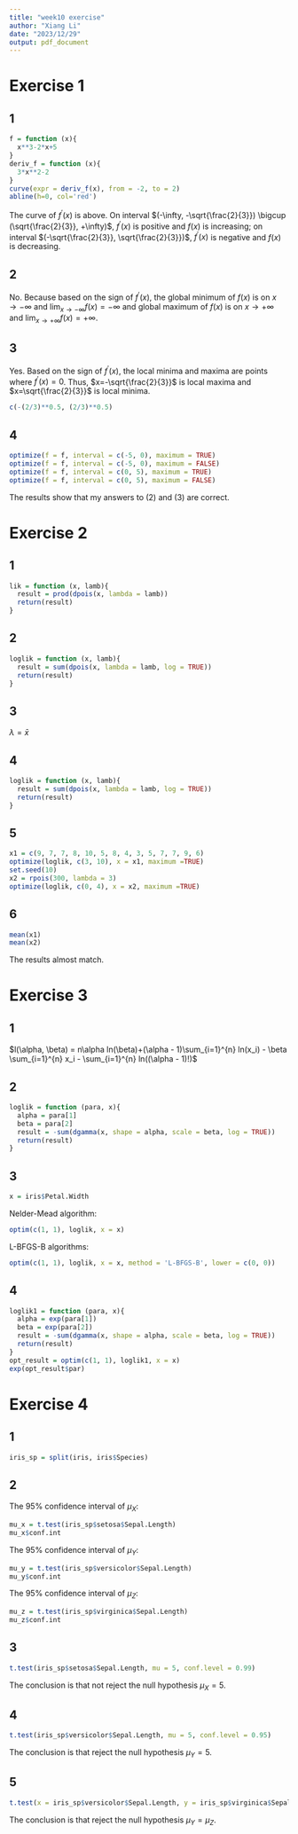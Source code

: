 ```yaml
---
title: "week10 exercise"
author: "Xiang Li"
date: "2023/12/29"
output: pdf_document
---
```

# Exercise 1
## 1
```r
f = function (x){
  x**3-2*x+5
}
deriv_f = function (x){
  3*x**2-2
}
curve(expr = deriv_f(x), from = -2, to = 2)
abline(h=0, col='red')
```
The curve of $f^\prime (x)$ is above. On interval $(-\infty, -\sqrt{\frac{2}{3}}) \bigcup (\sqrt{\frac{2}{3}}, +\infty)$, $f^\prime (x)$ is positive and $f(x)$ is increasing; on interval $(-\sqrt{\frac{2}{3}}, \sqrt{\frac{2}{3}})$, $f^\prime (x)$ is negative and $f(x)$ is decreasing.

## 2
No. Because based on the sign of $f^\prime (x)$, the global minimum of $f(x)$ is on $x \to -\infty$ and $\lim_{x \to -\infty} f(x) = -\infty$ and global maximum of $f(x)$ is on $x \to +\infty$ and $\lim_{x \to +\infty} f(x) = +\infty$.

## 3
Yes. Based on the sign of $f^\prime (x)$, the local minima and maxima are points where $f^\prime (x) = 0$. Thus, $x=-\sqrt{\frac{2}{3}}$ is local maxima and $x=\sqrt{\frac{2}{3}}$ is local minima.
```r
c(-(2/3)**0.5, (2/3)**0.5)
```

## 4
```r
optimize(f = f, interval = c(-5, 0), maximum = TRUE)
optimize(f = f, interval = c(-5, 0), maximum = FALSE)
optimize(f = f, interval = c(0, 5), maximum = TRUE)
optimize(f = f, interval = c(0, 5), maximum = FALSE)
```
The results show that my answers to (2) and (3) are correct.

# Exercise 2
## 1
```r
lik = function (x, lamb){
  result = prod(dpois(x, lambda = lamb))
  return(result)
}
```
## 2
```r
loglik = function (x, lamb){
  result = sum(dpois(x, lambda = lamb, log = TRUE))
  return(result)
}
```
## 3
$\lambda = \bar{x}$

## 4
```r
loglik = function (x, lamb){
  result = sum(dpois(x, lambda = lamb, log = TRUE))
  return(result)
}
```
## 5
```r
x1 = c(9, 7, 7, 8, 10, 5, 8, 4, 3, 5, 7, 7, 9, 6)
optimize(loglik, c(3, 10), x = x1, maximum =TRUE)
set.seed(10)
x2 = rpois(300, lambda = 3)
optimize(loglik, c(0, 4), x = x2, maximum =TRUE)
```
## 6
```r
mean(x1)
mean(x2)
```
The results almost match.

# Exercise 3
## 1
$l(\alpha, \beta) = n\alpha ln(\beta)+(\alpha - 1)\sum_{i=1}^{n} ln(x_i) - \beta \sum_{i=1}^{n} x_i - \sum_{i=1}^{n} ln((\alpha - 1)!)$

## 2
```r
loglik = function (para, x){
  alpha = para[1]
  beta = para[2]
  result = -sum(dgamma(x, shape = alpha, scale = beta, log = TRUE))
  return(result)
}
```
## 3
```r
x = iris$Petal.Width
```
Nelder-Mead algorithm:
```r
optim(c(1, 1), loglik, x = x)
```
L-BFGS-B algorithms:
```r
optim(c(1, 1), loglik, x = x, method = 'L-BFGS-B', lower = c(0, 0))
```
## 4
```r
loglik1 = function (para, x){
  alpha = exp(para[1])
  beta = exp(para[2])
  result = -sum(dgamma(x, shape = alpha, scale = beta, log = TRUE))
  return(result)
}
opt_result = optim(c(1, 1), loglik1, x = x)
exp(opt_result$par)
```
# Exercise 4
## 1
```r
iris_sp = split(iris, iris$Species)
```
## 2
The 95% confidence interval of $\mu_X$:
```r
mu_x = t.test(iris_sp$setosa$Sepal.Length)
mu_x$conf.int
```
The 95% confidence interval of $\mu_Y$:
```r
mu_y = t.test(iris_sp$versicolor$Sepal.Length)
mu_y$conf.int
```
The 95% confidence interval of $\mu_Z$:
```r
mu_z = t.test(iris_sp$virginica$Sepal.Length)
mu_z$conf.int
```
## 3
```r
t.test(iris_sp$setosa$Sepal.Length, mu = 5, conf.level = 0.99)
```
The conclusion is that not reject the null hypothesis $\mu_X = 5$.

## 4
```r
t.test(iris_sp$versicolor$Sepal.Length, mu = 5, conf.level = 0.95)
```
The conclusion is that reject the null hypothesis $\mu_Y = 5$.

## 5
```r
t.test(x = iris_sp$versicolor$Sepal.Length, y = iris_sp$virginica$Sepal.Length, conf.level = 0.99)
```
The conclusion is that reject the null hypothesis $\mu_Y = \mu_Z$.
